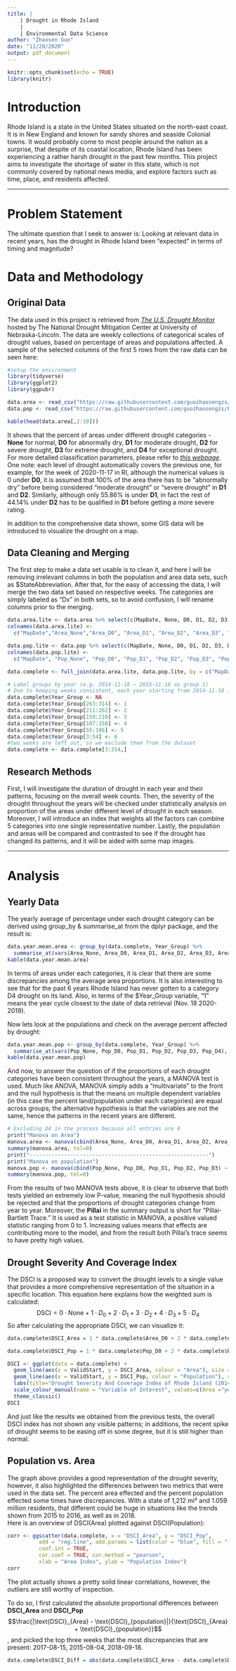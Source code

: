 ```yaml
---
title: |
    | Drought in Rhode Island 
    |
    | Environmental Data Science
author: "Zhaosen Guo"
date: "11/20/2020"
output: pdf_document
---
```


```r
knitr::opts_chunk$set(echo = TRUE)
library(knitr)
```

# Introduction
Rhode Island is a state in the United States situated on the north-east coast. It is in New England and  known for sandy shores and seaside Colonial towns. It would probably come to most people around the nation as a surprise, that despite of its coastal location, Rhode Island has been experiencing a rather harsh drought in the past few months. This project aims to investigate the shortage of water in this state, which is not commonly covered by national news media, and explore factors such as time, place, and residents affected. 

***  

# Problem Statement 
The ultimate question that I seek to answer is: 
Looking at relevant data in recent years, has the drought in Rhode Island been "expected" in terms of timing and magnitude? 

# Data and Methodology  
## Original Data
The data used in this project is retrieved from _[The U.S. Drought Monitor](https://droughtmonitor.unl.edu/)_ hosted by The National Drought Mitigation Center at University of Nebraska-Lincoln. 
The data are weekly collections of categorical scales of drought values, based on percentage of areas and populations affected. A sample of the selected columns of the first 5 rows from the raw data can be seen here:
```r
#setup the environment
library(tidyverse)
library(ggplot2)
library(ggpubr)
```
```r
data.area <- read_csv("https://raw.githubusercontent.com/guozhaosengzs/ENVDS/master/final_project/area_p_6yrs.csv")
data.pop <- read_csv("https://raw.githubusercontent.com/guozhaosengzs/ENVDS/master/final_project/population_p_6yrs.csv")
```
```r
kable(head(data.area[,2:10]))
```
It shows that the percent of areas under different drought categories -  
__None__ for normal, __D0__ for abnormally dry, __D1__ for moderate drought, __D2__ for severe drought, __D3__ for extreme drought, and __D4__ for exceptional drought.  
For more detailed classification parameters, please refer to _[this webpage](https://droughtmonitor.unl.edu/About/AbouttheData/DroughtClassification.aspx)_.  
One note: each level of drought automatically covers the previous one, for example, for the week of 2020-11-17 in RI, although the numerical values is 0 under __D0__, it is assumed that 100% of the area there has to be "abnormally dry" before being considered "moderate drought" or "severe drought" in __D1__ and __D2__. Similarly, although only 55.86% is under __D1__, in fact the rest of 44.14% under __D2__ has to be qualified in __D1__ before getting a more severe rating.  
  
In addition to the comprehensive data shown, some GIS data will be introduced to visualize the drought on a map. 

## Data Cleaning and Merging
The first step to make a data set usable is to clean it, and here I will be removing irrelevant columns in both the population and area data sets, such as $StateAbbreviation. After that, for the easy of accessing the data, I will merge the two data set based on respective weeks. The categories are simply labeled as "Dx" in both sets, so to avoid confusion, I will rename columns prior to the merging.

```r
data.area.lite <- data.area %>% select(c(MapDate, None, D0, D1, D2, D3, D4))
colnames(data.area.lite) <- 
  c("MapDate","Area_None","Area_D0", "Area_D1", "Area_D2", "Area_D3", "Area_D4")

data.pop.lite <- data.pop %>% select(c(MapDate, None, D0, D1, D2, D3, D4, ValidStart, ValidEnd))
colnames(data.pop.lite) <- 
  c("MapDate", "Pop_None", "Pop_D0", "Pop_D1", "Pop_D2", "Pop_D3", "Pop_D4", "ValidStart", "ValidEnd")

data.complete <- full_join(data.area.lite, data.pop.lite, by = c("MapDate" = "MapDate"))

# Label groups by year (e.g. 2014-11-18 ~ 2015-11-16 as group 1) 
# Due to keeping weeks consistent, each year starting from 2014-11-18 is counted as 51 weeks
data.complete$Year_Group <- NA
data.complete$Year_Group[263:314] <- 1
data.complete$Year_Group[211:262] <- 2
data.complete$Year_Group[159:210] <- 3
data.complete$Year_Group[107:158] <- 4
data.complete$Year_Group[55:106] <- 5
data.complete$Year_Group[3:54] <- 6
#two weeks are left out, so we exclude them from the dataset
data.complete <- data.complete[3:314,]
```

## Research Methods
First, I will investigate the duration of drought in each year and their patterns, focusing on the overall week counts. Then, the severity of the drought throughout the years will be checked under statistically analysis on proportion of the areas under different level of drought in each season. Moreover, I will introduce an index that weights all the factors can combine 5 categories into one single representative number. Lastly, the population and areas will be compared and contrasted to see if the drought has changed its patterns, and it will be aided with some map images.

***  

# Analysis 
## Yearly Data
The yearly average of percentage under each drought category can be derived using group_by & summarise_at from the dplyr package, and the result is:

```r
data.year.mean.area <- group_by(data.complete, Year_Group) %>%
  summarise_at(vars(Area_None, Area_D0, Area_D1, Area_D2, Area_D3, Area_D4), mean, na.rm = TRUE) 
kable(data.year.mean.area)
```

In terms of areas under each categories, it is clear that there are some discrepancies among the average area proportions. It is also interesting to see that for the past 6 years Rhode Island has never gotten to a category D4 drought on its land. Also, in terms of the $Year_Group variable, "1" means the year cycle closest to the date of data retrieval (Nov. 18 2020-2019).

Now lets look at the populations and check on the average percent affected by drought:
```r
data.year.mean.pop <- group_by(data.complete, Year_Group) %>%
  summarise_at(vars(Pop_None, Pop_D0, Pop_D1, Pop_D2, Pop_D3, Pop_D4), mean, na.rm = TRUE) 
kable(data.year.mean.pop)
```
And now, to answer the question of if the proportions of each drought categories have been consistent throughout the years, a MANOVA test is used. Much like ANOVA, MANOVA simply adds a "multivariate" to the front and the null hypothesis is that the means on multiple dependent variables (in this case the percent land/population under each categories) are equal across groups; the alternative hypothesis is that the variables are not the same, hence the patterns in the recent years are different.

```r
# Excluding D4 in the process because all entries are 0
print("Manova on Area")
manova.area <- manova(cbind(Area_None, Area_D0, Area_D1, Area_D2, Area_D3) ~ Year_Group, data = data.complete)
summary(manova.area, tol=0)
print("---------------------------------------------------------")
print("Manova on population")
manova.pop <- manova(cbind(Pop_None, Pop_D0, Pop_D1, Pop_D2, Pop_D3) ~ Year_Group, data = data.complete)
summary(manova.pop, tol=0)
```
From the results of two MANOVA tests above, it is clear to observe that both tests yielded an extremely low P-value, meaning the null hypothesis should be rejected and that the proportions of drought categories change from year to year. Moreover, the __Pillai__ in the summary output is short for "Pillai-Bartlett Trace." It is used as a test statistic in MANOVA, a positive valued statistic ranging from 0 to 1. Increasing values means that effects are contributing more to the model, and from the result both Pillai's trace seems to have pretty high values.

## Drought Severity And Coverage Index
The DSCI is a proposed way to convert the drought levels to a single value that provides a more comprehensive representation of the situation in a specific location. This equation here explains how the weighted sum is calculated:  
$$\text{DSCI}= 0 \cdot \text{None} + 1 \cdot D_0 + 2 \cdot D_1 + 3 \cdot D_2 + 4\cdot D_3 + 5\cdot D_4$$
So after calculating the appropriate DSCI, we can visualize it: 
```r
data.complete$DSCI_Area = 1 * data.complete$Area_D0 + 2 * data.complete$Area_D1 + 3 * data.complete$Area_D2 + 4 * data.complete$Area_D3 + 5 * data.complete$Area_D4

data.complete$DSCI_Pop = 1 * data.complete$Pop_D0 + 2 * data.complete$Pop_D1 + 3 * data.complete$Pop_D2 + 4 * data.complete$Pop_D3 + 5 * data.complete$Pop_D4

DSCI <- ggplot(data = data.complete) + 
  geom_line(aes(x = ValidStart, y = DSCI_Area, colour = "Area"), size = 1, alpha = 0.7) + 
  geom_line(aes(x = ValidStart, y = DSCI_Pop, colour = "Population"), size = 1, alpha = 0.7) + 
  labs(title="Drought Severity And Coverage Index of Rhode Island (2014 - 2020)", x ="Date", y = "DSCI") +
  scale_colour_manual(name = "Variable of Interest", values=c(Area ="yellow4", Population="brown")) +
  theme_classic()
DSCI
```
And just like the results we obtained from the previous tests, the overall DSCI index has not shown any visible patterns; in additions, the recent spike of drought seems to be easing off in some degree, but it is still higher than normal. 

## Population vs. Area 
The graph above provides a good representation of the drought severity, however, it also highlighted the differences between two metrics that were used in the data set. The percent area effected and the percent population effected some times have discrepancies. With a state of 1,212 mi² and 1.059 million residents, that different could be huge in situations like the trends shown from 2015 to 2016, as well as in 2018.  
Here is an overview of DSCI(Area) plotted against DSCI(Population):
```r
corr <- ggscatter(data.complete, x = "DSCI_Area", y = "DSCI_Pop", 
          add = "reg.line", add.params = list(color = "blue", fill = "lightgray"), 
          conf.int = TRUE, 
          cor.coef = TRUE, cor.method = "pearson",
          xlab = "Area Index", ylab = "Population Index")
corr
```
The plot actually shows a pretty solid linear correlations, however, the outliers are still worthy of inspection.  
  
To do so, I first calculated the absolute proportional differences between __DSCI_Area__ and __DSCI_Pop__ $$\frac{|\text{DSCI}_{Area} - \text{DSCI}_{population}|}{\text{DSCI}_{Area} + \text{DSCI}_{population}}$$, and picked the top three weeks that the most discrepancies that are present: 2017-08-15, 2015-08-04, 2018-09-18.
```r
data.complete$DSCI_Diff = abs(data.complete$DSCI_Area - data.complete$DSCI_Pop) / (data.complete$DSCI_Area + data.complete$DSCI_Pop)
```



